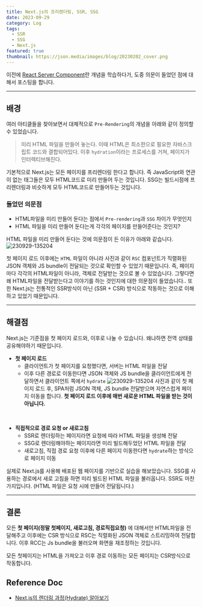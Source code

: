 ```yaml
---
title: Next.js의 프리렌더링, SSR, SSG
date: 2023-09-29
category: Log
tags:
  - SSR
  - SSG
  - Next.js
featured: true
thumbnail: https://json.media/images/blog/20230202_cover.png
---
```


이전에 [React Server Component](/articles/RSC-RCC)란 개념을 학습하다가, 도중 의문이 들었던 점에 대해서 포스팅을 합니다.

--- 

## 배경
여러 아티클들을 찾아보면서 대체적으로 `Pre-Rendering`의 개념을 아래와 같이 정의할 수 있었습니다.
> 미리 HTML 파일을 만들어 놓는다. 이때 HTML은 최소한으로 필요한 자바스크립트 코드와 결합되어있다. 이후 `hydration`이라는 프로세스를 거쳐, 페이지가 인터렉티브해진다.

기본적으로 Next.js는 모든 페이지를 프리렌더링 한다고 합니다.
즉 JavaScript와 연관이 없는 태그들은 모두 HTML코드로 미리 만들어 두는 것입니다.
SSG는 빌드시점에 프리렌더링과 비슷하게 모두 HTML코드로 만들어두는 것입니다.

### 들었던 의문점
- HTML파일을 미리 만들어 둔다는 점에서 `Pre-rendering`과 `SSG` 차이가 무엇인지
- HTML 파일을 미리 만들어 둔다는게 각각의 페이지를 만들어준다는 것인지?

HTML 파일을 미리 만들어 둔다는 것에 의문점이 든 이유가 아래와 같습니다.
![230929-135204](/posts/Nextjs-SSR-SSG/230929-135204.png)

첫 페이지 로드 이후에는 `HTML` 파일이 아니라 사진과 같이 `RSC` 컴포넌트가 직렬화된 JSON 객체와 JS bundle이 전달되는 것으로 확인할 수 있었기 때문입니다.
즉, 페이지마다 각각의 HTML파일이 아니라, 객체로 전달받는 것으로 볼 수 있었습니다.
그렇다면 왜 HTML파일을 전달받는다고 이야기를 하는 것인지에 대한 의문점이 들었습니다..
또한 Next.js는 전통적인 SSR방식이 아닌 (SSR + CSR) 방식으로 작동하는 것으로 이해하고 있었기 때문입니다.

---

## 해결점
Next.js는 기준점을 첫 페이지 로드와, 이후로 나눌 수 있습니다.
왜냐하면 전역 상태를 공유해야하기 때문입니다.

- **첫 페이지 로드**
  - 클라이언트가 첫 페이지를 요청했다면, 서버는 HTML 파일을 전달
  - 이후 다른 경로로 이동한다면 JSON 객체와 JS bundle을 클라이언트에게 전달하면서 클라이언트 쪽에서 `hydrate`
![230929-135204](/posts/Nextjs-SSR-SSG/230929-135204.png)
사진과 같이 첫 페이지 로드 후, SPA처럼 JSON 객체, JS bundle 전달받으며 자연스럽게 페이지 이동을 합니다.
**첫 페이지 로드 이후에 매번 새로운 HTML 파일을 받는 것이 아닙니다.**
<br/>

- **직접적으로 경로 요청 or 새로고침**
  - SSR로 렌더링하는 페이지라면 요청에 따라 HTML 파일을 생성해 전달
  - SSG로 렌더링해야하는 페이지라면 미리 빌드해두었던 HTML 파일을 전달
  - 새로고침, 직접 경로 요청 이후에 다른 페이지 이동한다면 `hydrate`하는 방식으로 페이지 이동

실제로 Next.js를 사용해 배포된 웹 페이지를 기반으로 실습을 해보았습니다.
SSG를 사용하는 경로에서 새로 고침을 하면 미리 빌드된 HTML 파일을 불러옵니다.
SSR도 마찬가지입니다. (HTML 파일은 요청 시에 만들어 전달됩니다.)

---

## 결론

모든 **첫 페이지(정말 첫페이지, 새로고침, 경로직접요청)** 에 대해서만 HTML파일을 전달해주고 이후에는 CSR 방식으로 RSC는 직렬화된 JSON 객체로 스트리밍하여 전달합니다. 이후 RCC는 Js bundle을 불러오며 화면을 재조정하는 것입니다.

모든 첫페이지는 HTML을 가져오고 이후 경로 이동하는 모든 페이지는 CSR방식으로 작동합니다.

## Reference Doc
- [Next.js의 렌더링 과정(Hydrate) 알아보기](https://www.howdy-mj.me/next/hydrate)



